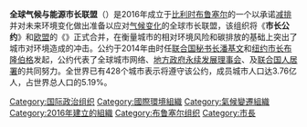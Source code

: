 {{Unreferenced|time=2020-10-28T09:19:29+00:00}}
'''全球气候与能源市长联盟'''（{{lang-en|Global Covenant of Mayors for Climate & Energy}}）是2016年成立于[[比利时|比利时]][[布鲁塞尔|布鲁塞尔]]的一个以承诺[[减排|减排]]并对未来环境变化做出准备以应对[[气候变化|气候变化]]的全球市长联盟，该组织将《'''市长公约'''》和[[欧盟|欧盟]]的《'''{{le|市长誓约|Covenant of Mayors}}'''》正式合并，在衡量城市的相对环境风险和碳排放的基础上突出了城市对环境造成的冲击。公约于2014年由时任[[联合国秘书长|联合国秘书长]][[潘基文|潘基文]]和[[纽约市长|纽约市长]][[布隆伯格|布隆伯格]]发起，公约代表了全球城市网络{{le|C40城市气候领导集团|C40 Cities Climate Leadership Group}}、[[地方政府永续发展理事会|地方政府永续发展理事会]]、{{le|世界城市同地方政府聯合組織|United Cities and Local Governments}}及[[联合国人居署|联合国人居署]]的共同努力。全世界已有428个城市表示将遵守该公约，成员城市人口达3.76亿人，占世界总人口的5.19%。

[[Category:国际政治组织|Category:国际政治组织]]
[[Category:國際環境組織|Category:國際環境組織]]
[[Category:氣候變遷組織|Category:氣候變遷組織]]
[[Category:2016年建立的組織|Category:2016年建立的組織]]
[[Category:布鲁塞尔组织|Category:布鲁塞尔组织]]
[[Category:市長|Category:市長]]